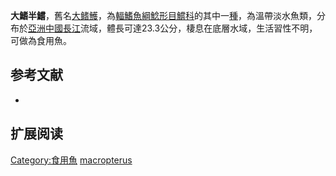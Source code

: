 {{Speciesbox
| name = 大鰭半鱨
| image = 
| image_width = 250px
| image_caption = 
| status = LC
| status_system = IUCN3.1
| genus = Hemibagrus
| species = macropterus
| authority = [[Bleeker|Bleeker]], 1870
| synonyms = *''Mystus macropterus'',Bleeker, 1870
}}
'''大鰭半鱨'''，舊名[[大鳍鱯|大鳍鱯]]，為[[輻鰭魚綱|輻鰭魚綱]][[鯰形目|鯰形目]][[鱨科|鱨科]]的其中一[[種|種]]，為溫帶淡水魚類，分布於[[亞洲|亞洲]][[中國|中國]][[長江|長江]]流域，體長可達23.3公分，棲息在底層水域，生活習性不明，可做為食用魚。

==参考文献==
*{{FishBase_species|genus=Hemibagrus|species=macropterus|year=2015|month=4}}

== 扩展阅读 ==
{{refbegin}}
{{wikispecies-inline|Hemibagrus macropterus|大鰭半鱨}}
{{refend}}
{{Taxonbar|from=Q3760619}}

[[Category:食用魚|Category:食用魚]]
[[Category:半鱨屬|macropterus]]
